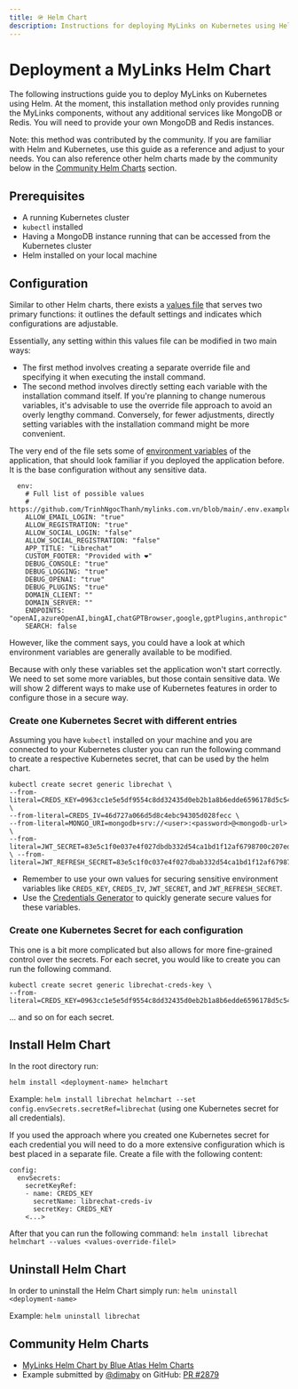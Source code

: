 ```yaml
---
title: 🪖 Helm Chart
description: Instructions for deploying MyLinks on Kubernetes using Helm
---
```


# Deployment a MyLinks Helm Chart

The following instructions guide you to deploy MyLinks on Kubernetes using Helm. At the moment, this installation method only provides running the MyLinks components, without any additional services like MongoDB or Redis. You will need to provide your own MongoDB and Redis instances.

Note: this method was contributed by the community. If you are familiar with Helm and Kubernetes, use this guide as a reference and adjust to your needs. You can also reference other helm charts made by the community below in the [Community Helm Charts](#community-helm-charts) section.

## Prerequisites

* A running Kubernetes cluster
* `kubectl` installed
* Having a MongoDB instance running that can be accessed from the Kubernetes cluster
* Helm installed on your local machine

## Configuration
Similar to other Helm charts, there exists a [values file](https://github.com/TrinhNgocThanh/mylinks.com.vn/blob/main/helmchart/values.yaml) that serves two primary functions: it outlines the default settings and indicates which configurations are adjustable.

Essentially, any setting within this values file can be modified in two main ways:

- The first method involves creating a separate override file and specifying it when executing the install command.
- The second method involves directly setting each variable with the installation command itself. If you're planning to change numerous variables, it's advisable to use the override file approach to avoid an overly lengthy command. Conversely, for fewer adjustments, directly setting variables with the installation command might be more convenient.


The very end of the file sets some of [environment variables](/docs/configuration/dotenv) of the application, that should look familiar if you deployed the application before. It is the base configuration without any sensitive data. 

```
  env:
    # Full list of possible values
    # https://github.com/TrinhNgocThanh/mylinks.com.vn/blob/main/.env.example
    ALLOW_EMAIL_LOGIN: "true"
    ALLOW_REGISTRATION: "true"
    ALLOW_SOCIAL_LOGIN: "false"
    ALLOW_SOCIAL_REGISTRATION: "false"
    APP_TITLE: "Librechat"
    CUSTOM_FOOTER: "Provided with ❤️"
    DEBUG_CONSOLE: "true"
    DEBUG_LOGGING: "true"
    DEBUG_OPENAI: "true"
    DEBUG_PLUGINS: "true"
    DOMAIN_CLIENT: ""
    DOMAIN_SERVER: ""
    ENDPOINTS: "openAI,azureOpenAI,bingAI,chatGPTBrowser,google,gptPlugins,anthropic"
    SEARCH: false 
```

However, like the comment says, you could have a look at which environment variables are generally available to be modified.

Because with only these variables set the application won't start correctly. We need to set some more variables, but those contain sensitive data. We will show 2 different ways to make use of Kubernetes features in order to configure those in a secure way. 

### Create one Kubernetes Secret with different entries 
Assuming you have `kubectl` installed on your machine and you are connected to your Kubernetes cluster you can run the following command to create a respective Kubernetes secret, that can be used by the helm chart.

```
kubectl create secret generic librechat \
--from-literal=CREDS_KEY=0963cc1e5e5df9554c8dd32435d0eb2b1a8b6edde6596178d5c5418ade897673 \
--from-literal=CREDS_IV=46d727a066d5d8c4ebc94305d028fecc \
--from-literal=MONGO_URI=mongodb+srv://<user>:<password>@<mongodb-url> \
--from-literal=JWT_SECRET=83e5c1f0e037e4f027dbdb332d54ca1bd1f12af6798700c207ed817ebd7c544b \ --from-literal=JWT_REFRESH_SECRET=83e5c1f0c037e4f027dbab332d54ca1bd1f12af6798700c207ed817ebd7c544
```

- Remember to use your own values for securing sensitive environment variables like `CREDS_KEY`, `CREDS_IV`, `JWT_SECRET`, and `JWT_REFRESH_SECRET`.
- Use the [Credentials Generator](/toolkit/creds_generator) to quickly generate secure values for these variables.

### Create one Kubernetes Secret for each configuration
This one is a bit more complicated but also allows for more fine-grained control over the secrets. For each secret, you would like to create you can run the following command. 

```
kubectl create secret generic librechat-creds-key \
--from-literal=CREDS_KEY=0963cc1e5e5df9554c8dd32435d0eb2b1a8b6edde6596178d5c5418ade897673
```
... and so on for each secret.


## Install Helm Chart
In the root directory run: 

`helm install <deployment-name> helmchart`

Example: `helm install librechat helmchart --set config.envSecrets.secretRef=librechat` (using one Kubernetes secret for all credentials). 

If you used the approach where you created one Kubernetes secret for each credential you will need to do a more extensive configuration which is best placed in a separate file. Create a file with the following content: 

```
config:
  envSecrets:
    secretKeyRef:
    - name: CREDS_KEY
      secretName: librechat-creds-iv
      secretKey: CREDS_KEY
    <...>
```

After that you can run the following command: `helm install librechat helmchart --values <values-override-filel>`
     

## Uninstall Helm Chart

In order to uninstall the Helm Chart simply run: `helm uninstall <deployment-name>`

Example: `helm uninstall librechat`

## Community Helm Charts

- [MyLinks Helm Chart by Blue Atlas Helm Charts](https://github.com/bat-bs/helm-charts/tree/main/charts/librechat)
- Example submitted by [@dimaby](https://github.com/dimaby) on GitHub: [PR #2879](https://github.com/TrinhNgocThanh/mylinks.com.vn/pull/2879)